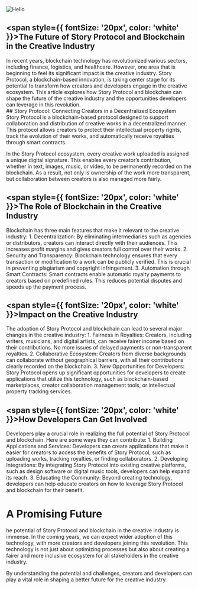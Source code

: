 
<div style={{ display: 'flex', justifyContent: 'center', alignItems: 'center', marginTop: '20px' }}>
  <Image class="mt-5" src="/story.png" alt="Hello" width={500} height={500} />
</div>

## <span style={{ fontSize: '20px', color: 'white' }}>The Future of Story Protocol and Blockchain in the Creative Industry</span>
<div style={{ marginBottom: '20px' }}>
  In recent years, blockchain technology has revolutionized various sectors, including finance, logistics, and healthcare. However, one area that is beginning to feel its significant impact is the creative industry. Story Protocol, a blockchain-based innovation, is taking center stage for its potential to transform how creators and developers engage in the creative ecosystem. This article explores how Story Protocol and blockchain can shape the future of the creative industry and the opportunities developers can leverage in this revolution.<br />
</div>
## <span style={{ fontSize: '20px', color: 'white' }}>Story Protocol: Connecting Creators in a Decentralized Ecosystem</span>
<div style={{ marginBottom: '20px' }}>
  Story Protocol is a blockchain-based protocol designed to support collaboration and distribution of creative works in a decentralized manner. This protocol allows creators to protect their intellectual property rights, track the evolution of their works, and automatically receive royalties through smart contracts.

In the Story Protocol ecosystem, every creative work uploaded is assigned a unique digital signature. This enables every creator’s contribution, whether in text, images, music, or video, to be permanently recorded on the blockchain. As a result, not only is ownership of the work more transparent, but collaboration between creators is also managed more fairly.<br />
</div>

## <span style={{ fontSize: '20px', color: 'white' }}>The Role of Blockchain in the Creative Industry</span>
<div style={{ marginBottom: '20px' }}>
  Blockchain has three main features that make it relevant to the creative industry:
  1. Decentralization: By eliminating intermediaries such as agencies or distributors, creators can interact directly with their audiences. This increases profit margins and gives creators full control over their works.
  2. Security and Transparency: Blockchain technology ensures that every transaction or modification to a work can be publicly verified. This is crucial in preventing plagiarism and copyright infringement.
  3. Automation through Smart Contracts: Smart contracts enable automatic royalty payments to creators based on predefined rules. This reduces potential disputes and speeds up the payment process. <br />
</div>

## <span style={{ fontSize: '20px', color: 'white' }}>Impact on the Creative Industry</span>
<div style={{ marginBottom: '20px' }}>
The adoption of Story Protocol and blockchain can lead to several major changes in the creative industry:
1. Fairness in Royalties: Creators, including writers, musicians, and digital artists, can receive fairer income based on their contributions. No more issues of delayed payments or non-transparent royalties.
2. Collaborative Ecosystem: Creators from diverse backgrounds can collaborate without geographical barriers, with all their contributions clearly recorded on the blockchain.
3. New Opportunities for Developers: Story Protocol opens up significant opportunities for developers to create applications that utilize this technology, such as blockchain-based marketplaces, creator collaboration management tools, or intellectual property tracking services.
</div>

## <span style={{ fontSize: '20px', color: 'white' }}>How Developers Can Get Involved</span>
<div style={{ marginBottom: '20px' }}>
Developers play a crucial role in realizing the full potential of Story Protocol and blockchain. Here are some ways they can contribute:
1. Building Applications and Services: Developers can create applications that make it easier for creators to access the benefits of Story Protocol, such as uploading works, tracking royalties, or finding collaborators.
2. Developing Integrations: By integrating Story Protocol into existing creative platforms, such as design software or digital music tools, developers can help expand its reach.
3. Educating the Community: Beyond creating technology, developers can help educate creators on how to leverage Story Protocol and blockchain for their benefit.
</div>

# A Promising Future
<div style={{ marginBottom: '20px' }}>
he potential of Story Protocol and blockchain in the creative industry is immense. In the coming years, we can expect wider adoption of this technology, with more creators and developers joining this revolution. This technology is not just about optimizing processes but also about creating a fairer and more inclusive ecosystem for all stakeholders in the creative industry.

By understanding the potential and challenges, creators and developers can play a vital role in shaping a better future for the creative industry.
</div>
